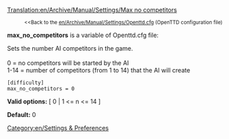 [[Translation:en/Archive/Manual/Settings/Max no competitors]]

:<small><<Back to the [[en/Archive/Manual/Settings/Openttd.cfg]] (OpenTTD configuration file)</small>


'''max_no_competitors''' is a variable of Openttd.cfg file:

Sets the number AI competitors in the game.<br><br>
0 = no competitors will be started by the AI<br>
1-14 = number of competitors (from 1 to 14) that the AI will create<br>

<pre>
[difficulty]
max_no_competitors = 0
</pre>

'''Valid options:''' [ 0 | 1 <= n <= 14 ]

'''Default:''' 0


[[Category:en/Settings & Preferences]]